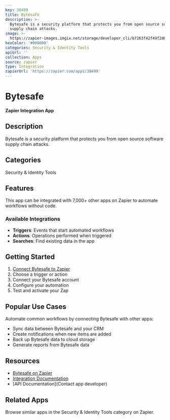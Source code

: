 ```yaml
---
key: 38499
title: Bytesafe
description: >-
  Bytesafe is a security platform that protects you from open source software
  supply chain attacks.
image: >-
  https://zapier-images.imgix.net/storage/developer_cli/b7263f42f49f2d638d03b959a9b41109.png?auto=format%2Ccompress&ixlib=python-3.0.0&q=50
hexColor: '#000000'
categories: Security & Identity Tools
apiUrl: ''
collection: Apps
source: zapier
type: Integration
zapierUrl: 'https://zapier.com/apps/38499'
---
```

# Bytesafe

**Zapier Integration App**

## Description

Bytesafe is a security platform that protects you from open source software supply chain attacks.

## Categories

Security & Identity Tools

## Features

This app can be integrated with 7,000+ other apps on Zapier to automate workflows without code.

### Available Integrations

- **Triggers**: Events that start automated workflows
- **Actions**: Operations performed when triggered
- **Searches**: Find existing data in the app

## Getting Started

1. [Connect Bytesafe to Zapier](https://zapier.com/apps/38499)
2. Choose a trigger or action
3. Connect your Bytesafe account
4. Configure your automation
5. Test and activate your Zap

## Popular Use Cases

Automate common workflows by connecting Bytesafe with other apps:

- Sync data between Bytesafe and your CRM
- Create notifications when new items are added
- Back up Bytesafe data to cloud storage
- Generate reports from Bytesafe data

## Resources

- [Bytesafe on Zapier](https://zapier.com/apps/38499)
- [Integration Documentation](https://zapier.com/apps/38499/integrations)
- [API Documentation](Contact app developer)

## Related Apps

Browse similar apps in the Security & Identity Tools category on Zapier.
